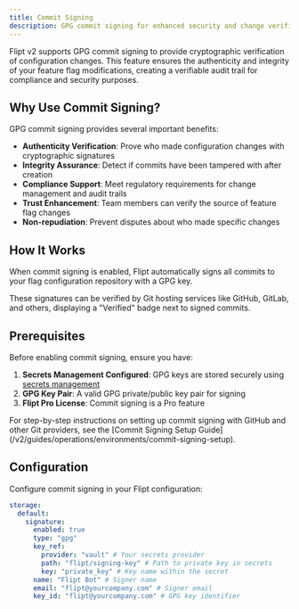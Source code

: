 ```yaml
---
title: Commit Signing
description: GPG commit signing for enhanced security and change verification
---
```


Flipt v2 supports GPG commit signing to provide cryptographic verification of configuration changes. This feature ensures the authenticity and integrity of your feature flag modifications, creating a verifiable audit trail for compliance and security purposes.


<V2Pro />

## Why Use Commit Signing?

GPG commit signing provides several important benefits:

- **Authenticity Verification**: Prove who made configuration changes with cryptographic signatures
- **Integrity Assurance**: Detect if commits have been tampered with after creation
- **Compliance Support**: Meet regulatory requirements for change management and audit trails
- **Trust Enhancement**: Team members can verify the source of feature flag changes
- **Non-repudiation**: Prevent disputes about who made specific changes

## How It Works

When commit signing is enabled, Flipt automatically signs all commits to your flag configuration repository with a GPG key.

These signatures can be verified by Git hosting services like GitHub, GitLab, and others, displaying a "Verified" badge next to signed commits.

## Prerequisites

Before enabling commit signing, ensure you have:

1. **Secrets Management Configured**: GPG keys are stored securely using [secrets management](/v2/configuration/secrets)
2. **GPG Key Pair**: A valid GPG private/public key pair for signing
3. **Flipt Pro License**: Commit signing is a Pro feature

<Note>
  For step-by-step instructions on setting up commit signing with GitHub and
  other Git providers, see the [Commit Signing Setup
  Guide](/v2/guides/operations/environments/commit-signing-setup).
</Note>

## Configuration

Configure commit signing in your Flipt configuration:

```yaml
storage:
  default:
    signature:
      enabled: true
      type: "gpg"
      key_ref:
        provider: "vault" # Your secrets provider
        path: "flipt/signing-key" # Path to private key in secrets
        key: "private_key" # Key name within the secret
      name: "Flipt Bot" # Signer name
      email: "flipt@yourcompany.com" # Signer email
      key_id: "flipt@yourcompany.com" # GPG key identifier
```
